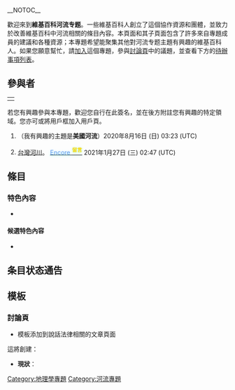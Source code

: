 __NOTOC__
{{维基专题状态|}}

歡迎來到'''維基百科河流专题'''。一些維基百科人創立了這個協作資源和團體，並致力於改善維基百科中河流相關的條目內容。本頁面和其子頁面包含了許多來自專題成員的建議和各種資源；本專題希望能聚集其他對河流专题主題有興趣的維基百科人。如果您願意幫忙，請[[#參與者|加入]]這個專題，參與[[Wikipedia_talk:河流专题|討論頁]]中的議題，並查看下方的[[#任務|待辦事項列表]]。

== 參與者 ==
{| style="float: right;"
| {{User WP Rivers}}
|}
若您有興趣參與本專題，歡迎您自行在此簽名，並在後方附註您有興趣的特定領域。您亦可或將用戶框{{tl|User WP Rivers}}加入用戶頁。
<!-- 
新的簽名請放在列表最後：格式如下：
# {{User|使用者名稱}}（我有興趣的主題是....）~~~~~
請注意最前方的模板為「User|」而非「User:」，最後方的簽名為五個波浪符號而非四個。
-->

#{{User|SilverReaper}}（我有興趣的主題是'''美國河流'''）2020年8月16日 (日) 03:23 (UTC)
# [[台灣河川|台灣河川]]。 <span style="text-shadow:0 1px 5px #99FFFF">[[User:Encore007|<font color="#6495ED">Encore </font>]] [[User_talkːEncore007|<sup><font color="gold">'''留言'''</font></sup>]] </span> 2021年1月27日 (三) 02:47 (UTC)

== 條目 ==
=== 特色內容 ===
* 
<!-- 
若主題涵蓋範圍內有包含[[WP:FA|特色條目]]、[[WP:FP|特色圖片]]或[[Wikipedia:特色列表|特色列表]]的條目請列在此處。
-->

==== 候選特色內容 ====
* 
<!-- 
若主題涵蓋範圍內有包含正在參與[[WP:FAC|特色條目評選]]、[[WP:FPC|特色圖片評選]]或[[WP:FLC|特色列表評選]]的條目請列在此處。 
-->

==条目状态通告==
{{ArticleAlertbotSubscription|sub=条目状态通告}}

== 模板 ==
=== 討論頁 ===
* {{tl|河流專題|class= |importance= }}模板添加到說話法律相關的文章頁面

這將創建：
{{河流專題|class= |importance= |category=no}}

*'''現狀'''：
{{Articles by Quality|topic=河流|project=河流|format=TOC}}
{{Articles by Importance|topic=河流|project=河流}}

{{DEFAULTSORT:Archaeology}}

[[Category:地理學專題|Category:地理學專題]]
[[Category:河流專題|Category:河流專題]]